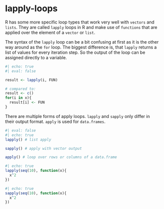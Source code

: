 # lapply-loops

R has some more specific loop types that work very well with `vectors` and `lists`. They are called `lapply` loops in R and make use of `functions` that are applied over the element of a `vector` or `list`.

The syntax of the `lapply` loop can be a bit confusing at first as it is the other way around as the `for` loop.
The biggest difference is, that `lapply` returns a list of values for every iteration step. So the output of the loop can be assigned directly to a variable.

```r
#| echo: true
#| eval: false

result <- lapply(i, FUN)

# compared to:
result <- c()
for(i in x){
  result[i] <- FUN
}
```



There are multiple forms of apply loops. `lapply` and `sapply` only differ in their output format. `apply` is used for `data.frames`.


```r
#| eval: false
#| echo: true
lapply() # list apply

sapply() # apply with vector output

apply() # loop over rows or columns of a data.frame
```



```r
#| echo: true
lapply(seq(10), function(x){
  x^2
})
```


```r
#| echo: true
sapply(seq(10), function(x){
  x^2
})
```












